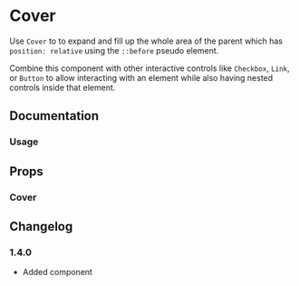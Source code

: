 
# Cover

Use `Cover` to to expand and fill up the whole area of the parent which has `position: relative` using the `::before` pseudo element.

Combine this component with other interactive controls like `Checkbox`, `Link`, or `Button` to allow interacting with an element while also having nested controls inside that element.

<Links component="cover" />

## Documentation

### Usage

<Demo component="cover/usage" />

## Props

### Cover

<PropsTable component="Cover" />

## Changelog

### 1.4.0

- Added component
